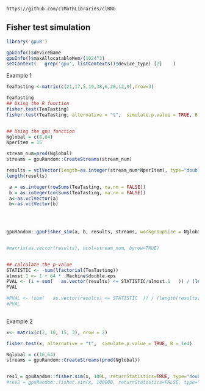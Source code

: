 <!--
%\VignetteEngine{knitr::knitr}
%\VignetteIndexEntry{Fisher test}
-->

`https://github.com/clMathLibraries/clRNG`


## Fisher test simulation

```r
library('gpuR')
```

```r
gpuInfo()$deviceName
gpuInfo()$maxAllocatableMem/(1024^3)
setContext(   grep('gpu', listContexts()$device_type) [2]    )
```

Example 1
```r
TeaTasting <-matrix(c(21,17,5,19,38,6,26,12,9),nrow=3)

TeaTasting
## Using the R function 
fisher.test(TeaTasting)
fisher.test(TeaTasting, alternative = "t",  simulate.p.value = TRUE, B = 1e5)


## Using the gpu function
Nglobal = c(8,64)
NperItem = 15

stream_num=prod(Nglobal)
streams = gpuRandom::CreateStreams(stream_num)

results = vclVector(length=as.integer(stream_num*NperItem), type="double")
length(results)

 a = as.integer(rowSums(TeaTasting, na.rm = FALSE))
 b = as.integer(colSums(TeaTasting, na.rm = FALSE))
 a<-as.vclVector(a)
 b<-as.vclVector(b)


 
 
gpuRandom::gpuFisher_sim(a, b, results, streams, workgroupSize = Nglobal)


#matrix(as.vector(results), ncol=stream_num, byrow=TRUE)


## calculate the p-value
STATISTIC <- -sum(lfactorial(TeaTasting))
almost.1 <- 1 + 64 * .Machine$double.eps
PVAL <- (1 + sum(   as.vector(results) <= STATISTIC/almost.1   )) / (length(results) + 1)
PVAL

#PVAL <- (sum(   as.vector(results) <= STATISTIC  )) / (length(results))
#PVAL
 
```


Example 2
```r
x<- matrix(c(2, 10, 15, 3), nrow = 2)

fisher.test(x, alternative = "t",  simulate.p.value = TRUE, B = 1e4)

Nglobal = c(16,64)
streams = gpuRandom::CreateStreams(prod(Nglobal))


res1 = gpuRandom::fisher.sim(x, 100L, returnStatistics=TRUE, type="double", streams, workgroupSize = Nglobal)
#res2 = gpuRandom::fisher.sim(x, 100000, returnStatistics=FALSE, type="double", streams, workgroupSize = Nglobal)



```






























